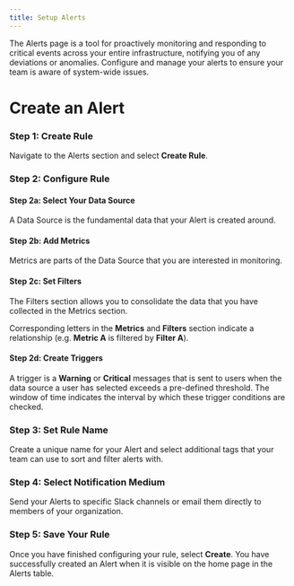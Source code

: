 ---
title: Setup Alerts
---

The Alerts page is a tool for proactively monitoring and responding to critical events across your entire infrastructure, notifying you of any deviations or anomalies. Configure and manage your alerts to ensure your team is aware of system-wide issues.


# Create an Alert

### Step 1: Create Rule

Navigate to the Alerts section and select __Create Rule__.

### Step 2: Configure Rule

#### Step 2a: Select Your Data Source

A Data Source is the fundamental data that your Alert is created around. 

#### Step 2b: Add Metrics

Metrics are parts of the Data Source that you are interested in monitoring. 

#### Step 2c: Set Filters

The Filters section allows you to consolidate the data that you have collected in the Metrics section.

<Note> Corresponding letters in the __Metrics__ and __Filters__ section indicate a relationship (e.g. __Metric A__ is filtered by __Filter A__).</Note>

#### Step 2d: Create Triggers

A trigger is a __Warning__ or __Critical__ messages that is sent to users when the data source a user has selected exceeds a pre-defined threshold. The window of time indicates the interval by which these trigger conditions are checked. 

### Step 3: Set Rule Name

Create a unique name for your Alert and select additional tags that your team can use to sort and filter alerts with.

### Step 4: Select Notification Medium

Send your Alerts to specific Slack channels or email them directly to members of your organization.

### Step 5: Save Your Rule

Once you have finished configuring your rule, select __Create__. You have successfully created an Alert when it is visible on the home page in the Alerts table.
